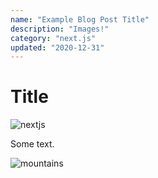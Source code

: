 ```yaml
---
name: "Example Blog Post Title"
description: "Images!"
category: "next.js"
updated: "2020-12-31"
---
```


# Title

![nextjs](/posts/example/nextjs.png)

Some text.

![mountains](/posts/example/mountains.jpg)
